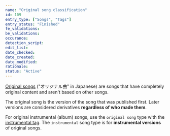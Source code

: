 ```yaml
---
name: "Original song classification"
id: 109
entry_type: ["Songs", "Tags"]
entry_status: "Finished"
fe_validations:
be_validations:
occurance:
detection_script:
edit_list:
date_checked:
date_created:
date_modified:
rationale:
status: "Active"
---
```

[Original songs](https://vocadb.net/T/6479/original-song) ("オリジナル曲" in Japanese) are songs that have completely original content and aren't based on other songs. 

The original song is the version of the song that was published first. Later versions are considered derivatives **regardless of who made them**.

For original instrumental (album) songs, use the `original song` type with the [instrumental tag](https://vocadb.net/T/208). The `instrumental` song type is for **instrumental versions** of original songs.
